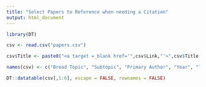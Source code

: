 ```yaml
---
title: "Select Papers to Reference when needing a Citation"
output: html_document
---
```


```r
library(DT)

csv <- read.csv("papers.csv")

csv$Title <- paste0("<a target =_blank href='",csv$Link,"'>",csv$Title,"</a>")

names(csv) <- c("Broad Topic", "Subtopic", "Primary Author", "Year", "Type", "Title")

DT::datatable(csv[,1:6], escape = FALSE, rownames = FALSE)
```
